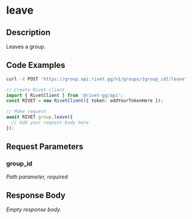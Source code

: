 

# leave

## Description

Leaves a group.


## Code Examples

<CodeGroup title='Request' tag='POST' label='https://group.api.rivet.gg/v1/groups/{group_id}/leave'>

```bash {{ title: 'cURL' }}
curl -X POST 'https://group.api.rivet.gg/v1/groups/{group_id}/leave'
```

```ts
// Create Rivet client
import { RivetClient } from '@rivet-gg/api';
const RIVET = new RivetClient({ token: addYourTokenHere });

// Make request
await RIVET.group.leave({
  // Add your request body here
});
```

</CodeGroup>


## Request Parameters


### group_id

_Path parameter, required_





## Response Body

_Empty response body._
